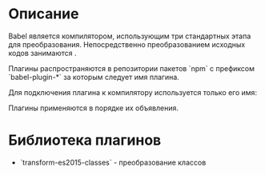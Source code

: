 = Описание =
Babel является компилятором, использующим три стандартных этапа для преобразования. Непосредственно преобразованием исходных кодов занимаются {{https://babeljs.io/docs/plugins/#transform-plugins|плагины}}.

Плагины распространяются в репозитории пакетов `npm` с префиксом `babel-plugin-*` за которым следует имя плагина.
{{{bash
npm install --save-dev babel-plugin-transform-es2015-classes
}}}

Для подключения плагина к компилятору используется только его имя:
{{{bash
babel --plugins transform-es2015-classes script.js
}}}

{{{javascript
// without options
{
  "plugins": ["transform-es2015-classes"]
}

// with options
{
  "plugins": [
    ["transform-es2015-classes", {
      "loose": true
    }]
  ]
}
}}}

Плагины применяются в порядке их объявления.

= Библиотека плагинов =
* `transform-es2015-classes` - преобразование классов
